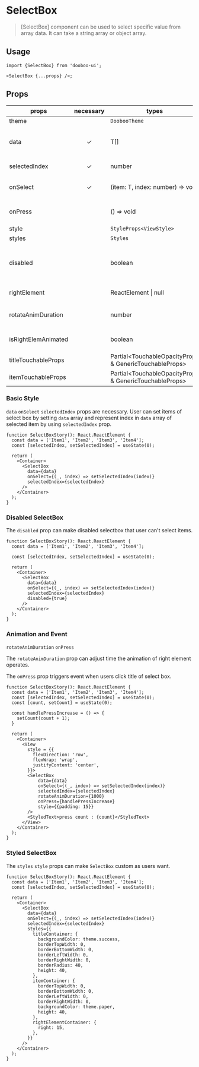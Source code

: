 
<Meta title="Components/SelectBox" />

# SelectBox

> [SelectBox] component can be used to select specific value from array data. It can take a string array or object array.

## Usage

```tsx
import {SelectBox} from 'dooboo-ui';

<SelectBox {...props} />;
```

## Props

| props               | necessary | types                                                  |               default               | description                                             |
| ------------------- | :-------: | ------------------------------------------------------ | :---------------------------------: | ------------------------------------------------------- |
| theme               |           | `DoobooTheme`                                          |                                     |                                                         |
| data                |     ✓     | T[]                                                    |                                     | The data type can be used to intenal generic type       |
| selectedIndex       |     ✓     | number                                                 |                 `0`                 | Initial selectedIndex                                   |
| onSelect            |     ✓     | (item: T, index: number) => void                       |                                     | Triggered when you select item                          |
| onPress             |           | () => void                                             |                                     | Triggered when you press title                          |
| style               |           | `StyleProps<ViewStyle>`                                |                                     |                                                         |
| styles              |           | `Styles`                                               |             `undefined`             |                                                         |
| disabled            |           | boolean                                                |               `false`               | Touch event cannot be triggered when this props is true |
| rightElement        |           | ReactElement \| null                                   | `<Icon name="chevron-down-light"/>` |                                                         |
| rotateAnimDuration  |           | number                                                 |                `200`                | Duration time for Rotating Animation                    |
| isRightElemAnimated |           | boolean                                                |               `true`                | Rotating Animation for right element                    |
| titleTouchableProps |           | Partial<TouchableOpacityProps & GenericTouchableProps> |        `{activeOpacity: 1} `        |                                                         |
| itemTouchableProps  |           | Partial<TouchableOpacityProps & GenericTouchableProps> |        `{activeOpacity: 1} `        |                                                         |

### Basic Style
`data` `onSelect` `selectedIndex` props are necessary.
User can set items of select box by setting `data` array and represent index in `data` array of selected item by using `selectedIndex` prop.

```tsx
function SelectBoxStory(): React.ReactElement {
  const data = ['Item1', 'Item2', 'Item3', 'Item4'];
  const [selectedIndex, setSelectedIndex] = useState(0);

  return (
    <Container>
      <SelectBox
        data={data}
        onSelect={(_, index) => setSelectedIndex(index)}
        selectedIndex={selectedIndex}
      />
    </Container>
  );
}
```
<Basic themeType="light"/>
<Basic themeType="dark"/>

### Disabled SelectBox
The `disabled` prop can make disabled selectbox that user can't select items.

```tsx
function SelectBoxStory(): React.ReactElement {
  const data = ['Item1', 'Item2', 'Item3', 'Item4'];

  const [selectedIndex, setSelectedIndex] = useState(0);

  return (
    <Container>
      <SelectBox
        data={data}
        onSelect={(_, index) => setSelectedIndex(index)}
        selectedIndex={selectedIndex}
        disabled={true}
      />
    </Container>
  );
}
```
<Disabled themeType="light"/>
<Disabled themeType="dark"/>


### Animation and Event
`rotateAnimDuration` `onPress`

The `rotateAnimDuration` prop can adjust time the animation of right element operates.

The `onPress` prop triggers event when users click title of select box.

```tsx
function SelectBoxStory(): React.ReactElement {
  const data = ['Item1', 'Item2', 'Item3', 'Item4'];
  const [selectedIndex, setSelectedIndex] = useState(0);
  const [count, setCount] = useState(0);

  const handlePressIncrease = () => {
    setCount(count + 1);
  }

  return (
    <Container>
      <View
        style = {{
          flexDirection: 'row',
          flexWrap: 'wrap',
          justifyContent: 'center',
        }}>
        <SelectBox
            data={data}
            onSelect={(_, index) => setSelectedIndex(index)}
            selectedIndex={selectedIndex}
            rotateAnimDuration={1000}
            onPress={handlePressIncrease}
            style={{padding: 15}}
        />
        <StyledText>press count : {count}</StyledText>
      </View>
    </Container>
  );
}
```
<Animation/>

### Styled SelectBox
The `styles` `style` props can make `SelectBox` custom as users want.

```tsx
function SelectBoxStory(): React.ReactElement {
  const data = ['Item1', 'Item2', 'Item3', 'Item4'];
  const [selectedIndex, setSelectedIndex] = useState(0);

  return (
    <Container>
      <SelectBox
        data={data}
        onSelect={(_, index) => setSelectedIndex(index)}
        selectedIndex={selectedIndex}
        styles={{
          titleContainer: {
            backgroundColor: theme.success,
            borderTopWidth: 0,
            borderBottomWidth: 0,
            borderLeftWidth: 0,
            borderRightWidth: 0,
            borderRadius: 40,
            height: 40,
          },
          itemContainer: {
            borderTopWidth: 0,
            borderBottomWidth: 0,
            borderLeftWidth: 0,
            borderRightWidth: 0,
            backgroundColor: theme.paper,
            height: 40,
          },
          rightElementContainer: {
            right: 15,
          },
        }}
      />
    </Container>
  );
}
```
<Styled themeType="light"/>
<Styled themeType="dark"/>